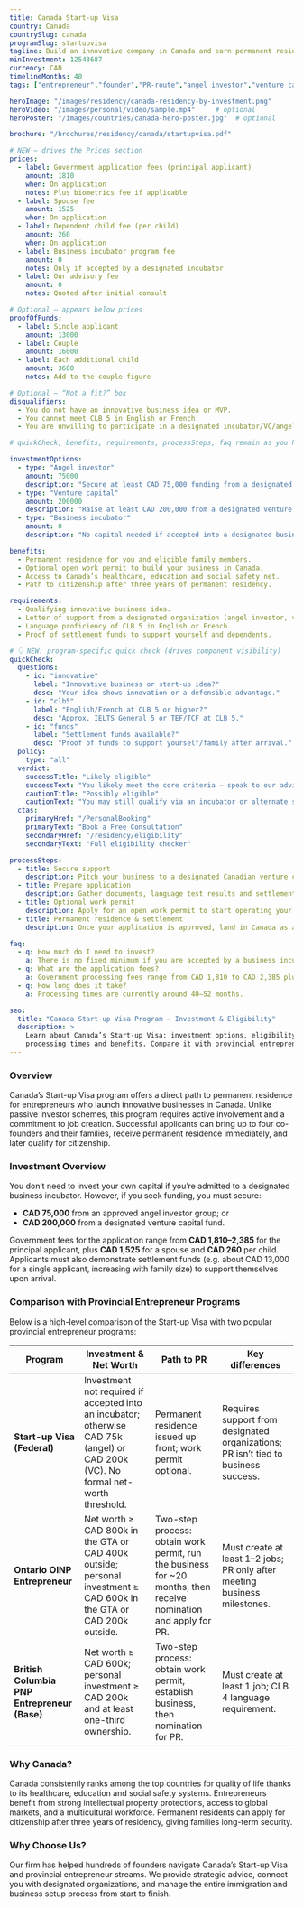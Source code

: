 ```yaml
---
title: Canada Start-up Visa
country: Canada
countrySlug: canada
programSlug: startupvisa
tagline: Build an innovative company in Canada and earn permanent residence.
minInvestment: 12543687
currency: CAD
timelineMonths: 40
tags: ["entrepreneur","founder","PR-route","angel investor","venture capital"]

heroImage: "/images/residency/canada-residency-by-investment.png"
heroVideo: "/images/personal/video/sample.mp4"     # optional
heroPoster: "/images/countries/canada-hero-poster.jpg"  # optional

brochure: "/brochures/residency/canada/startupvisa.pdf"

# NEW — drives the Prices section
prices:
  - label: Government application fees (principal applicant)
    amount: 1810
    when: On application
    notes: Plus biometrics fee if applicable
  - label: Spouse fee
    amount: 1525
    when: On application
  - label: Dependent child fee (per child)
    amount: 260
    when: On application
  - label: Business incubator program fee
    amount: 0
    notes: Only if accepted by a designated incubator
  - label: Our advisory fee
    amount: 0
    notes: Quoted after initial consult

# Optional — appears below prices
proofOfFunds:
  - label: Single applicant
    amount: 13000
  - label: Couple
    amount: 16000
  - label: Each additional child
    amount: 3600
    notes: Add to the couple figure

# Optional — “Not a fit?” box
disqualifiers:
  - You do not have an innovative business idea or MVP.
  - You cannot meet CLB 5 in English or French.
  - You are unwilling to participate in a designated incubator/VC/angel process.

# quickCheck, benefits, requirements, processSteps, faq remain as you had them…

investmentOptions:
  - type: "Angel investor"
    amount: 75000
    description: "Secure at least CAD 75,000 funding from a designated angel investor group to qualify."
  - type: "Venture capital"
    amount: 200000
    description: "Raise at least CAD 200,000 from a designated venture capital fund."
  - type: "Business incubator"
    amount: 0
    description: "No capital needed if accepted into a designated business incubator; you must still cover settlement funds."

benefits:
  - Permanent residence for you and eligible family members.
  - Optional open work permit to build your business in Canada.
  - Access to Canada’s healthcare, education and social safety net.
  - Path to citizenship after three years of permanent residency.

requirements:
  - Qualifying innovative business idea.
  - Letter of support from a designated organization (angel investor, venture capital fund or incubator).
  - Language proficiency of CLB 5 in English or French.
  - Proof of settlement funds to support yourself and dependents.

# 👇 NEW: program-specific quick check (drives component visibility)
quickCheck:
  questions:
    - id: "innovative"
      label: "Innovative business or start-up idea?"
      desc: "Your idea shows innovation or a defensible advantage."
    - id: "clb5"
      label: "English/French at CLB 5 or higher?"
      desc: "Approx. IELTS General 5 or TEF/TCF at CLB 5."
    - id: "funds"
      label: "Settlement funds available?"
      desc: "Proof of funds to support yourself/family after arrival."
  policy:
    type: "all"
  verdict:
    successTitle: "Likely eligible"
    successText: "You likely meet the core criteria — speak to our advisor to confirm."
    cautionTitle: "Possibly eligible"
    cautionText: "You may still qualify via an incubator or alternate stream — let’s review your case."
  ctas:
    primaryHref: "/PersonalBooking"
    primaryText: "Book a Free Consultation"
    secondaryHref: "/residency/eligibility"
    secondaryText: "Full eligibility checker"

processSteps:
  - title: Secure support
    description: Pitch your business to a designated Canadian venture capital fund, angel investor group or business incubator and obtain a letter of support.
  - title: Prepare application
    description: Gather documents, language test results and settlement fund evidence; file a permanent residence application with IRCC.
  - title: Optional work permit
    description: Apply for an open work permit to start operating your business while the PR application is processed.
  - title: Permanent residence & settlement
    description: Once your application is approved, land in Canada as a permanent resident. After three years of residence you can apply for citizenship.

faq:
  - q: How much do I need to invest?
    a: There is no fixed minimum if you are accepted by a business incubator. If you raise funds, the minimum is CAD 75,000 from an angel investor group or CAD 200,000 from a venture capital fund.
  - q: What are the application fees?
    a: Government processing fees range from CAD 1,810 to CAD 2,385 plus CAD 1,525 for a spouse and CAD 260 per dependent child.
  - q: How long does it take?
    a: Processing times are currently around 40–52 months.

seo:
  title: "Canada Start-up Visa Program – Investment & Eligibility"
  description: >
    Learn about Canada’s Start-up Visa: investment options, eligibility requirements,
    processing times and benefits. Compare it with provincial entrepreneur programs.
---
```


### Overview
Canada’s Start-up Visa program offers a direct path to permanent residence for entrepreneurs who launch innovative businesses in Canada. Unlike passive investor schemes, this program requires active involvement and a commitment to job creation. Successful applicants can bring up to four co-founders and their families, receive permanent residence immediately, and later qualify for citizenship.

### Investment Overview
You don’t need to invest your own capital if you’re admitted to a designated business incubator. However, if you seek funding, you must secure:

- **CAD 75,000** from an approved angel investor group; or  
- **CAD 200,000** from a designated venture capital fund.

Government fees for the application range from **CAD 1,810–2,385** for the principal applicant, plus **CAD 1,525** for a spouse and **CAD 260** per child. Applicants must also demonstrate settlement funds (e.g. about CAD 13,000 for a single applicant, increasing with family size) to support themselves upon arrival.

### Comparison with Provincial Entrepreneur Programs
Below is a high-level comparison of the Start-up Visa with two popular provincial entrepreneur programs:

| Program | Investment & Net Worth | Path to PR | Key differences |
|---|---|---|---|
| **Start-up Visa (Federal)** | Investment not required if accepted into an incubator; otherwise CAD 75k (angel) or CAD 200k (VC). No formal net-worth threshold.| Permanent residence issued up front; work permit optional.| Requires support from designated organizations; PR isn’t tied to business success.|
| **Ontario OINP Entrepreneur** | Net worth ≥ CAD 800k in the GTA or CAD 400k outside; personal investment ≥ CAD 600k in the GTA or CAD 200k outside.| Two-step process: obtain work permit, run the business for ~20 months, then receive nomination and apply for PR.| Must create at least 1–2 jobs; PR only after meeting business milestones.|
| **British Columbia PNP Entrepreneur (Base)** | Net worth ≥ CAD 600k; personal investment ≥ CAD 200k and at least one-third ownership.| Two-step process: obtain work permit, establish business, then nomination for PR.| Must create at least 1 job; CLB 4 language requirement. |

### Why Canada?
Canada consistently ranks among the top countries for quality of life thanks to its healthcare, education and social safety systems. Entrepreneurs benefit from strong intellectual property protections, access to global markets, and a multicultural workforce. Permanent residents can apply for citizenship after three years of residency, giving families long-term security.

### Why Choose Us?
Our firm has helped hundreds of founders navigate Canada’s Start-up Visa and provincial entrepreneur streams. We provide strategic advice, connect you with designated organizations, and manage the entire immigration and business setup process from start to finish.

